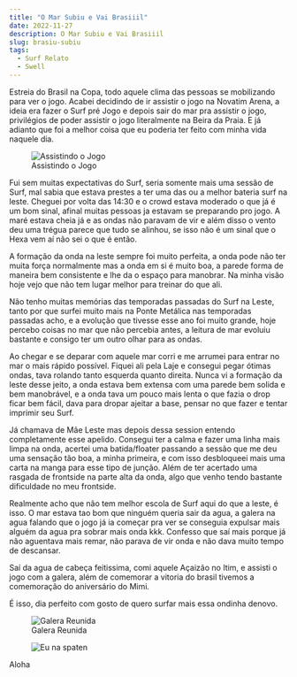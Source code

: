 ```yaml
---
title: "O Mar Subiu e Vai Brasiiil"
date: 2022-11-27
description: O Mar Subiu e Vai Brasiiil
slug: brasiu-subiu
tags:
  - Surf Relato
  - Swell
---
```


Estreia do Brasil na Copa, todo aquele clima das pessoas se mobilizando para ver o jogo. Acabei decidindo de ir assistir o jogo na Novatim Arena, a ideia era fazer o Surf pré Jogo e depois sair do mar pra assistir o jogo, privilégios de poder assistir o jogo literalmente na Beira da Praia. E já adianto que foi a melhor coisa que eu poderia ter feito com minha vida naquele dia.

<figure>
    <img src="./assistindo.jpg"
         alt="Assistindo o Jogo">
    <figcaption>Assistindo o Jogo</figcaption>
</figure>


Fui sem muitas expectativas do Surf, seria somente mais uma sessão de Surf, mal sabia que estava prestes a ter uma das ou a melhor bateria surf na leste. Cheguei por volta das 14:30 e o crowd estava moderado o que já é um bom sinal, afinal muitas pessoas ja estavam se preparando pro jogo. A maré estava cheia já e as ondas não paravam de vir e além disso o vento deu uma trégua parece que tudo se alinhou, se isso não é um sinal que o Hexa vem aí não sei o que é então.

A formação da onda na leste sempre foi muito perfeita, a onda pode não ter muita força normalmente mas a onda em si é muito boa, a parede forma de maneira bem consistente e lhe da o espaço para manobrar. Na minha visão hoje vejo que não tem lugar melhor para treinar do que ali.

Não tenho muitas memórias das temporadas passadas do Surf na Leste, tanto por que surfei muito mais na Ponte Metálica nas temporadas passadas acho, e a evolução que tivesse esse ano foi muito grande, hoje percebo coisas no mar que não percebia antes, a leitura de mar evoluiu bastante e consigo ter um outro olhar para as ondas.

Ao chegar e se deparar com aquele mar corri e me arrumei para entrar no mar o mais rápido possível. Fiquei ali pela Laje e consegui pegar ótimas ondas, tava rolando tanto esquerda quanto direita. Nunca vi a formação da leste desse jeito, a onda estava bem extensa com uma parede bem solida e bem manobrável, e a onda tava um pouco mais lenta o que fazia o drop ficar bem fácil, dava para dropar ajeitar a base, pensar no que fazer e tentar imprimir seu Surf.

Já chamava de Mãe Leste mas depois dessa session entendo completamente esse apelido. Consegui ter a calma e fazer uma linha mais limpa na onda, acertei uma batida/floater passando a sessão que me deu uma sensação	tão boa, a minha primeira, e com isso desbloqueei mais uma carta na manga para esse tipo de junção. Além de ter acertado uma rasgada de frontside na parte alta da onda, algo que venho tendo bastante dificuldade no meu frontside.

Realmente acho que não tem melhor escola de Surf aqui do que a leste, é isso. O mar estava tao bom que ninguém queria sair da agua, a galera na agua falando que o jogo já ia começar pra ver se conseguia expulsar mais alguém da agua pra sobrar mais onda kkk. Confesso que saí mais porque já não aguentava mais remar, não parava de vir onda e não dava muito tempo de descansar.

Saí da agua de cabeça feitissima, comi aquele Açaizão no Itim, e assisti o jogo com a galera, além de comemorar a vitoria do brasil tivemos a comemoração do aniversário do Mimi.

É isso, dia perfeito com gosto de quero surfar mais essa ondinha denovo.

<figure>
    <img src="./todos2.jpg"
         alt="Galera Reunida">
    <figcaption>Galera Reunida</figcaption>
</figure>

<figure>
    <img src="./eu.jpg"
         alt="Eu na spaten">
</figure>

Aloha
